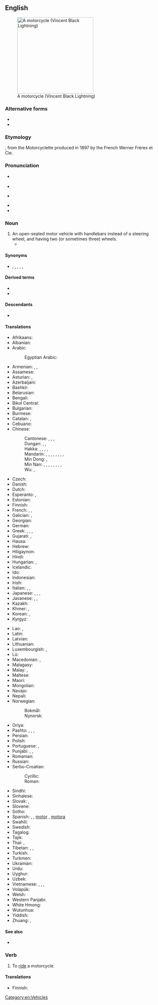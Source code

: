 {{also|motor cycle|motor-cycle}}
==English==
{{wikipedia}}
[[Image:VINCENT_Black_Lightning.jpg|thumb|right|250px|A motorcycle (Vincent Black Lightning)]]

===Alternative forms===
* {{alter|en|motor cycle}}
* {{alter|en|motor-cycle}}

===Etymology===
{{root|en|ine-pro|*kʷel-}}
{{compound|en|motor|cycle}}, from the Motorcyclette produced in 1897 by the French Werner Frères et Cie.

===Pronunciation===
* {{a|RP}} {{IPA|en|/ˈməʊtəˌsaɪkəl/}}
* {{audio|en|LL-Q1860 (eng)-Vealhurl-motorcycle.wav|Audio (Southern England)}}
* {{a|GA}} {{IPA|en|/ˈmoʊtɚˌsaɪkəl/|[ˈmoʊɾɚˌsaɪkl̩]}}
* {{rhymes|en|əʊtə(ɹ)saɪkəl}}
* {{hyphenation|en|mo|tor|cy|cle}}

===Noun===
{{en-noun}}

# An open-seated motor vehicle with handlebars instead of a steering wheel, and having two (or sometimes three) wheels.
#* {{quote-book|en|year=2021|author=[[w:Rivers Solomon|Rivers Solomon]]|title=Sorrowland|publisher=#Merky Books|page=43|passage=Vern rubbed her hands along the '''motorcycles''', admiring their size and power, their silver and black sleekness.}}

====Synonyms====
* {{sense|motor-powered vehicle}} {{l|en|bike}}, {{l|en|chopper}}, {{l|en|cycle}}, {{l|en|moped}}, {{l|en|motorbicycle}} {{q|obsolete}}, {{l|en|motorbike}}

====Derived terms====
* {{l|en|motorcyclist}}
* {{l|en|motorcycling}}

====Descendants====
* {{desc|ms|motosikal|bor=1}}

====Translations====
{{trans-top|open-seated motor vehicle with handlebars instead of a steering wheel}}
* Afrikaans: {{t|af|motorfiets}}
* Albanian: {{t+|sq|motoçikletë|f}}
* Arabic: {{t|ar|مُوتُوسِيكِل|m|tr=mōtōsīkil}}
*: Egyptian Arabic: {{t|arz|متوسكل|m|tr=mutusekl|sc=Arab}}
* Armenian: {{t+|hy|մոտոցիկլետ}}, {{t+|hy|մոտոցիկլ}}, {{qualifier|colloquial}} {{t+|hy|մոտո}}
* Assamese: {{t|as|মটৰ চাইকেল}}
* Asturian: {{t|ast|motocicleta|f}}, {{t|ast|moto|f}}
* Azerbaijani: {{t|az|motosiklet}}
* Bashkir: {{t|ba|мотоцикл}}
* Belarusian: {{t|be|матацы́кл|m|sc=Cyrl}}
* Bengali: {{t|bn|মোটরসাইকেল}}
* Bikol Central: {{t|bcl|motorsiklo}}
* Bulgarian: {{t+|bg|мотоцикле́т|m|sc=Cyrl}}
* Burmese: {{t+|my|မော်တော်ဆိုင်ကယ်|sc=Mymr}}
* Catalan: {{t+|ca|motocicleta|f}}, {{t+|ca|moto|f}}
* Cebuano: {{t|ceb|motorsiklo}}
* Chinese:
*: Cantonese: {{t|yue|電單車|sc=Hani}}, {{t|yue|电单车|tr=din6 daan1 ce1|sc=Hani}}, {{t|yue|摩托車|sc=Hani}}, {{t|yue|摩托车|tr=mo1 tok3 ce1|sc=Hani}}
*: Dungan: {{t|dng|мотуәчә}}, {{t|dng|хуәчичәзы}}, {{t|dng|мотоцикл}}
*: Hakka: {{t|hak|奧多拜|sc=Hani}}, {{t|hak|奥多拜|tr=ò-to-pái|sc=Hani}}, {{t|hak|機車|sc=Hani}}, {{t|hak|机车|tr=kî-chhâ|sc=Hani}}, {{t|hak|引擎|tr=ên-chín|sc=Hani}}
*: Mandarin: {{t+|cmn|摩托車|sc=Hani}}, {{t+|cmn|摩托车|tr=mótuōchē|sc=Hani}}, {{t+|cmn|機車|sc=Hani}}, {{t+|cmn|机车|tr=jīchē|sc=Hani}} {{qualifier|Taiwan}}, {{t+|cmn|摩托|tr=mótuō|sc=Hani}}, {{t|cmn|機器腳踏車|sc=Hani}}, {{t|cmn|机器脚踏车|tr=jīqì jiǎotàchē|sc=Hani}} {{qualifier|Taiwan}}, {{t+|cmn|電單車|sc=Hani}}, {{t+|cmn|电单车|tr=diàndānchē|sc=Hani}}
*: Min Dong: {{t|cdo|摩托車}}, {{t|cdo|摩托车|tr=mò̤-táuk-chiă}}
*: Min Nan: {{t|nan|撲撲車|sc=Hani}}, {{t|nan|扑扑车|tr=phok-phok-chhia|sc=Hani}}, {{t|nan|歐兜邁|sc=Hani}}, {{t|nan|欧兜迈|tr=o͘-tó͘-bái|sc=Hani}}, {{t+|nan|機車|sc=Hani}}, {{t|nan|机车|tr=ki-chhia|sc=Hani}}, {{t|nan|引擎|tr=iân-jín|sc=Hani}}, {{t|nan|機器跤踏車|sc=Hani}}, {{t|nan|机器跤踏车|tr=ki-khì kha-ta̍h-chhia|sc=Hani}}
*: Wu: {{t|wuu|摩托車}}, {{t|wuu|摩托车|tr=mo thoq tsho}}
* Czech: {{t+|cs|motocykl|m}}
* Danish: {{t+|da|motorcykel|c}}
* Dutch: {{t+|nl|motorfiets|f}}
* Esperanto: {{t+|eo|motorbiciklo}}, {{t|eo|motorciklo}}
* Estonian: {{t|et|mootorratas}}
* Finnish: {{t+|fi|moottoripyörä}}
* French: {{t+|fr|moto|f}}, {{t+|fr|motocyclette|f}}, {{t+|fr|motocycle|m}}
* Galician: {{t|gl|motocicleta|f}}, {{t|gl|moto|f}}
* Georgian: {{t|ka|მოტოციკლი}}
* German: {{t+|de|Motorrad|n}}
* Greek: {{t+|el|μηχανή|f}}, {{t+|el|δίκυκλο|n}}, {{t+|el|μοτοσικλέτα|f}}, {{t+|el|μοτοσυκλέτα}}
* Gujarati: {{t|gu|મોટરસાયકલ|sc=Gujr}}, {{t|gu|બાઈક}} {{qualifier|formally}}
* Hausa: {{t|ha|babur}}
* Hebrew: {{t+|he|אוֹפַנּוֹעַ|m|tr=ofanóa}}
* Hiligaynon: {{t|hil|motorsiklo}}
* Hindi: {{t|hi|मोटरसाइकिल|f}}
* Hungarian: {{t+|hu|motorkerékpár}}, {{t+|hu|motorbicikli}}
* Icelandic: {{t+|is|mótorhjól|n}}
* Ido: {{t+|io|motorobiciklo}}
* Indonesian: {{t+|id|sepeda motor}}
* Irish: {{t+|ga|gluaisrothar|m}}
* Italian: {{t+|it|motocicletta|f}}, {{t+|it|moto|f}}, {{t+|it|motociclo|m}}
* Japanese: {{t+|ja|オートバイ|tr=ōtobai}}, {{t|ja|バイク|tr=baiku}}, {{t+|ja|自動二輪車|tr=じどうにりんしゃ, jidou nirin-sha}}, {{t+|ja|単車|tr=tansha}}
* Javanese: {{t|jv|montor}}, {{t|jv|motor}}, {{t|jv|dogos}} {{qualifier|Yogyakarta slang}}
* Kazakh: {{t+|kk|мотоцикл|sc=Cyrl}}
* Khmer: {{t|km|ទោចក្រយានយន្ត}}, {{t|km|ម៉ូតូ}}
* Korean: {{t+|ko|오토바이}}, {{t|ko|모터사이클}}
* Kyrgyz: {{t+|ky|мотоцикл|sc=Cyrl}}
{{trans-mid}}
* Lao: {{t+|lo|ລົດຈັກ}}, {{t|lo|ຣົຖຈັກ}}
* Latin: {{t|la|autobirota|f}}
* Latvian: {{t|lv|motocikls|m}}
* Lithuanian: {{t|lt|motociklas|m}}
* Luxembourgish: {{t|lb|Moto|f}}, {{t|lb|Motorrad|n}}
* Lü: {{t|khb|ᦷᦙᧉᦷᦒᧉ|sc=Talu}}
* Macedonian: {{t|mk|мотоци́кл|m}}, {{t|mk|мо́тор|m}}
* Malagasy: {{t+|mg|môtô}}
* Malay: {{t+|ms|sepeda motor}}, {{t|ms|motosikal}}
* Maltese: {{t|mt|mutur|m}}
* Maori: {{t|mi|motopaika}}
* Mongolian: {{t+|mn|мотоцикл|sc=Cyrl}}
* Navajo: {{t|nv|dziʼizítsoh}}
* Nepali: {{t+|ne|मोटरसाइकल|tr=moṭar-sāikal}}
* Norwegian:
*: Bokmål: {{t|nb|motorsykkel|m}}
*: Nynorsk: {{t|nn|motorsykkel|m}}
* Oriya: {{t|or|ମଟର ସାଇକେଲ}}
* Pashto: {{t|ps|موټرسايکل|m|tr=moṭarsāykél}}, {{t|ps|موټرګاټ|m|tr=moṭargãṭ}}, {{t|ps|ټپټپ|m|tr=ṭápṭáp}}, {{t|ps|ټپټپی|m|tr=ṭapṭapáy}}
* Persian: {{t+|fa|موتورسیکلت|tr=motorsiklet}}
* Polish: {{t+|pl|motocykl}}
* Portuguese: {{t+|pt|motocicleta|f}}, {{t+|pt|moto|f}}
* Punjabi: {{t|pa|ਮੋਟਰਸਾਈਕਲ}}, {{t|pa|ਬਾਈਕ}}, {{t|pa|ਮੋਟਰਬਾਈਕ}}
* Romanian: {{t+|ro|motocicletă|f}}
* Russian: {{t+|ru|мотоци́кл|m}}
* Serbo-Croatian:
*: Cyrillic: {{t|sh|мотоцикл|m}}
*: Roman: {{t+|sh|motocikl|m}}
* Sindhi: {{t|sd|موٽر سائيڪل}}
* Sinhalese: {{t|si|යතුරුපැදිය}}
* Slovak: {{t|sk|motorka|f}}, {{t|sk|motocykel|m}}
* Slovene: {{t|sl|motocikel|m}}
* Sotho: {{t|st|sethuthuthu}}
* Spanish: {{t+|es|motocicleta|f}} {{qualifier|formal}}, {{t+|es|moto|f}}, [[motor]] {{g|m}} {{qualifier|Dominican Republic|colloquial}}, [[motora]] {{g|f}} {{qualifier|Puerto Rico|colloquial}}
* Swahili: {{t|sw|pikipiki}}
* Swedish: {{t+|sv|motorcykel|c}}
* Tagalog: {{t|tl|motorsiklo}}
* Tajik: {{t|tg|мотосикл|sc=Cyrl}}
* Thai: {{t|th|จักรยานยนต์}}, {{t|th|มอเตอร์ไซค์}}
* Tibetan: {{t|bo|སྦག་སྦག}}, {{t|bo|མོ་ཐོ}}, {{t|bo|མོ་ཐོ་ཁྲེ}}
* Turkish: {{t+|tr|motosiklet}}
* Turkmen: {{t|tk|motosikl}}
* Ukrainian: {{t|uk|мотоци́кл|m|sc=Cyrl}}
* Urdu: {{t|ur|موٹرسائیکل|f|tr=moṭarsāikal|sc=ur-Arab}}
* Uyghur: {{t|ug|موتسىكلىت}}
* Uzbek: {{t+|uz|mototsikl}}
* Vietnamese: {{t|vi|xe mô tô}}, {{t+|vi|mô tô}}, {{t+|vi|xe máy}}, {{t+|vi|xe gắn máy}}
* Volapük: {{t|vo|motorasaikul}}
* Welsh: {{t|cy|beic modur|m}}
* Western Panjabi: {{t+|pnb|موٹر سیکل}}
* White Hmong: {{t-needed|mww}}
* Wutunhua: {{t|wuh|moto}}
* Yiddish: {{t|yi|מאָטאָציקל|m}}
* Zhuang: {{t|za|mohdozceh}}, {{t|za|mozdozceh}}
{{trans-bottom}}

====See also====
* {{l|en|scooter}}

===Verb===
{{en-verb}}

# {{lb|en|intransitive}} To [[ride]] a motorcycle.

====Translations====
{{trans-top|to ride a motorcycle}}
* Finnish: {{t|fi|moottoripyöräillä}}
{{trans-mid}}
{{trans-bottom}}

[[Category:en:Vehicles]]